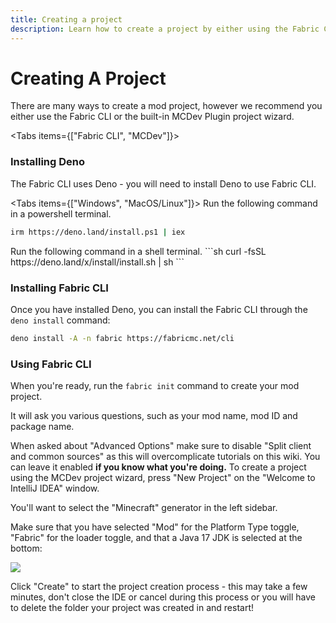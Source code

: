 ```yaml
---
title: Creating a project
description: Learn how to create a project by either using the Fabric CLI or using MCDev's project wizard.
---
```



# Creating A Project

There are many ways to create a mod project, however we recommend you either use the Fabric CLI or the built-in MCDev Plugin project wizard.

<Tabs items={["Fabric CLI", "MCDev"]}>
  <Tab>
  <Steps>
### Installing Deno

The Fabric CLI uses Deno - you will need to install Deno to use Fabric CLI.

<Tabs items={["Windows", "MacOS/Linux"]}>
  <Tab>
  Run the following command in a powershell terminal.
  ```sh
  irm https://deno.land/install.ps1 | iex
  ```
  </Tab>
  <Tab>
  Run the following command in a shell terminal.
  ```sh
  curl -fsSL https://deno.land/x/install/install.sh | sh
  ```
  </Tab>
</Tabs>

### Installing Fabric CLI

Once you have installed Deno, you can install the Fabric CLI through the `deno install` command:

```sh
deno install -A -n fabric https://fabricmc.net/cli
```

### Using Fabric CLI

When you're ready, run the `fabric init` command to create your mod project.

It will ask you various questions, such as your mod name, mod ID and package name.

<Callout type="warning" emoji="⚠️">When asked about "Advanced Options" make sure to disable "Split client and common sources" as this will overcomplicate tutorials on this wiki. You can leave it enabled **if you know what you're doing.**</Callout>
</Steps>
</Tab>
<Tab>
To create a project using the MCDev project wizard, press "New Project" on the "Welcome to IntelliJ IDEA" window.

You'll want to select the "Minecraft" generator in the left sidebar.

Make sure that you have selected "Mod" for the Platform Type toggle, "Fabric" for the loader toggle, and that a Java 17 JDK is selected at the bottom:

![](/getting-started/creating-a-project_0.png)

Click "Create" to start the project creation process - this may take a few minutes, don't close the IDE or cancel during this process or you will have to delete the folder your project was created in and restart!
</Tab>
</Tabs>